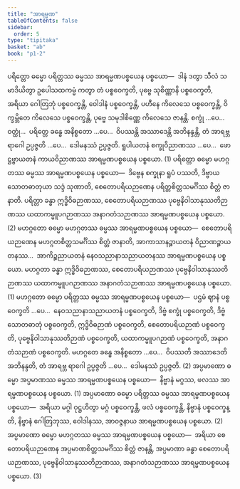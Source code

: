 ```yaml
---
title: "အာရမ္မဏ"
tableOfContents: false
sidebar:
  order: 5
type: "tipitaka"
basket: "ab"
book: "p1-2"
---
```



<DynamicBreadcrumb />

<Division number="56" book="p1-2" e="ch" v="37" p="323">

<Paragraph number="2031" book="p1-2">
ပရိတ္တော ဓမ္မော ပရိတ္တဿ ဓမ္မဿ အာရမ္မဏပစ္စယေန ပစ္စယော—  ဒါနံ ဒတွာ သီလံ သမာဒိယိတွာ ဥပေါသထကမ္မံ ကတွာ တံ ပစ္စဝေက္ခတိ, ပုဗ္ဗေ သုစိဏ္ဏာနိ ပစ္စဝေက္ခတိ, အရိယာ ဂေါတြဘုံ ပစ္စဝေက္ခန္တိ, ဝေါဒါနံ ပစ္စဝေက္ခန္တိ, ပဟီနေ ကိလေသေ ပစ္စဝေက္ခန္တိ, ဝိက္ခမ္ဘိတေ ကိလေသေ ပစ္စဝေက္ခန္တိ, ပုဗ္ဗေ သမုဒါစိဏ္ဏေ ကိလေသေ ဇာနန္တိ. စက္ခုံ …ပေ…  ဝတ္ထုံ…  ပရိတ္တေ ခန္ဓေ အနိစ္စတော …ပေ…  ဝိပဿန္တိ အဿာဒေန္တိ အဘိနန္ဒန္တိ, တံ အာရဗ္ဘ ရာဂေါ ဥပ္ပဇ္ဇတိ …ပေ…  ဒေါမနဿံ ဥပ္ပဇ္ဇတိ. ရူပါယတနံ စက္ခုဝိညာဏဿ …ပေ…  ဖောဋ္ဌဗ္ဗာယတနံ ကာယဝိညာဏဿ အာရမ္မဏပစ္စယေန ပစ္စယော. (1)
</Paragraph>

<Paragraph number="2032" book="p1-2">
ပရိတ္တော ဓမ္မော မဟဂ္ဂတဿ ဓမ္မဿ အာရမ္မဏပစ္စယေန ပစ္စယော—  ဒိဗ္ဗေန စက္ခုနာ ရူပံ ပဿတိ, ဒိဗ္ဗာယ သောတဓာတုယာ သဒ္ဒံ သုဏာတိ, စေတောပရိယဉာဏေန ပရိတ္တစိတ္တသမင်္ဂိဿ စိတ္တံ ဇာနာတိ. ပရိတ္တာ ခန္ဓာ ဣဒ္ဓိဝိဓဉာဏဿ, စေတောပရိယဉာဏဿ ပုဗ္ဗေနိဝါသာနုဿတိဉာဏဿ ယထာကမ္မူပဂဉာဏဿ အနာဂတံသဉာဏဿ အာရမ္မဏပစ္စယေန ပစ္စယော. (2)
</Paragraph>

</Division>
<Division number="57" book="p1-2" e="ch" v="37" p="324">

<Paragraph number="2033" book="p1-2">
မဟဂ္ဂတော ဓမ္မော မဟဂ္ဂတဿ ဓမ္မဿ အာရမ္မဏပစ္စယေန ပစ္စယော—  စေတောပရိယဉာဏေန မဟဂ္ဂတစိတ္တသမင်္ဂိဿ စိတ္တံ ဇာနာတိ, အာကာသာနဉ္စာယတနံ ဝိညာဏဉ္စာယတနဿ…  အာကိဉ္စညာယတနံ နေဝသညာနာသညာယတနဿ အာရမ္မဏပစ္စယေန ပစ္စယော. မဟဂ္ဂတာ ခန္ဓာ ဣဒ္ဓိဝိဓဉာဏဿ, စေတောပရိယဉာဏဿ ပုဗ္ဗေနိဝါသာနုဿတိဉာဏဿ ယထာကမ္မူပဂဉာဏဿ အနာဂတံသဉာဏဿ အာရမ္မဏပစ္စယေန ပစ္စယော. (1)
</Paragraph>

<Paragraph number="2034" book="p1-2">
မဟဂ္ဂတော ဓမ္မော ပရိတ္တဿ ဓမ္မဿ အာရမ္မဏပစ္စယေန ပစ္စယော—  ပဌမံ ဈာနံ ပစ္စဝေက္ခတိ …ပေ…  နေဝသညာနာသညာယတနံ ပစ္စဝေက္ခတိ, ဒိဗ္ဗံ စက္ခုံ ပစ္စဝေက္ခတိ, ဒိဗ္ဗံ သောတဓာတုံ ပစ္စဝေက္ခတိ, ဣဒ္ဓိဝိဓဉာဏံ ပစ္စဝေက္ခတိ, စေတောပရိယဉာဏံ ပစ္စဝေက္ခတိ, ပုဗ္ဗေနိဝါသာနုဿတိဉာဏံ ပစ္စဝေက္ခတိ, ယထာကမ္မူပဂဉာဏံ ပစ္စဝေက္ခတိ, အနာဂတံသဉာဏံ ပစ္စဝေက္ခတိ. မဟဂ္ဂတေ ခန္ဓေ အနိစ္စတော …ပေ…  ဝိပဿတိ အဿာဒေတိ အဘိနန္ဒတိ, တံ အာရဗ္ဘ ရာဂေါ ဥပ္ပဇ္ဇတိ …ပေ…  ဒေါမနဿံ ဥပ္ပဇ္ဇတိ. (2)
</Paragraph>

</Division>
<Division number="58" book="p1-2" e="ch" v="37" p="324">

<Paragraph number="2035" book="p1-2">
အပ္ပမာဏော ဓမ္မော အပ္ပမာဏဿ ဓမ္မဿ အာရမ္မဏပစ္စယေန ပစ္စယော—  နိဗ္ဗာနံ မဂ္ဂဿ, ဖလဿ အာရမ္မဏပစ္စယေန ပစ္စယော. (1)
</Paragraph>

<Paragraph number="2036" book="p1-2">
အပ္ပမာဏော ဓမ္မော ပရိတ္တဿ ဓမ္မဿ အာရမ္မဏပစ္စယေန ပစ္စယော—  အရိယာ မဂ္ဂါ ဝုဋ္ဌဟိတွာ မဂ္ဂံ ပစ္စဝေက္ခန္တိ, ဖလံ ပစ္စဝေက္ခန္တိ, နိဗ္ဗာနံ ပစ္စဝေက္ခန္တိ, နိဗ္ဗာနံ ဂေါတြဘုဿ, ဝေါဒါနဿ, အာဝဇ္ဇနာယ အာရမ္မဏပစ္စယေန ပစ္စယော. (2)
</Paragraph>

<Paragraph number="2037" book="p1-2">
အပ္ပမာဏော ဓမ္မော မဟဂ္ဂတဿ ဓမ္မဿ အာရမ္မဏပစ္စယေန ပစ္စယော—  အရိယာ စေတောပရိယဉာဏေန အပ္ပမာဏစိတ္တသမင်္ဂိဿ စိတ္တံ ဇာနန္တိ, အပ္ပမာဏာ ခန္ဓာ စေတောပရိယဉာဏဿ, ပုဗ္ဗေနိဝါသာနုဿတိဉာဏဿ, အနာဂတံသဉာဏဿ အာရမ္မဏပစ္စယေန ပစ္စယော. (3)
</Paragraph>
</Division>
